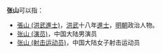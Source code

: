 '''张山'''可以指：
*[[張山_(洪武進士)|張山 (洪武進士)]]，[[洪武|洪武]]十八年[[進士|進士]]，[[明朝|明朝]]政治人物。
*[[张山_(演员)|张山 (演员)]]，中国大陆男演员
*[[张山_(射击运动员)|张山 (射击运动员)]]，中国大陆女子射击运动员

{{消歧义|S山|cat=二字张姓人名消歧义}}